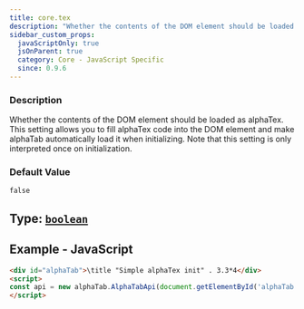 ```yaml
---
title: core.tex
description: "Whether the contents of the DOM element should be loaded as alphaTex."
sidebar_custom_props:
  javaScriptOnly: true
  jsOnParent: true
  category: Core - JavaScript Specific
  since: 0.9.6
---
```




<SettingsHeader />

### Description
Whether the contents of the DOM element should be loaded as alphaTex. This setting allows you to fill alphaTex code into the DOM element and make alphaTab automatically
load it when initializing. Note that this setting is only interpreted once on initialization.


### Default Value

`false`

## Type: [`boolean`](https://mdn.io/boolean)


## Example - JavaScript

```html
<div id="alphaTab">\title "Simple alphaTex init" . 3.3*4</div>
<script>
const api = new alphaTab.AlphaTabApi(document.getElementById('alphaTab'), { core: { tex: true }});
</script>
```
